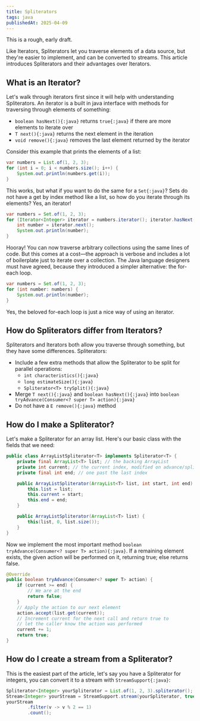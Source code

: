 ```yaml
---
title: Spliterators
tags: java
publishedAt: 2025-04-09
---
```


<Warning>This is a rough, early draft.</Warning>

Like Iterators, Spliterators let you traverse elements of a data source, but they're easier to implement, and can be converted to streams.
This article introduces Spliterators and their advantages over Iterators.

## What is an Iterator?

Let's walk through iterators first since it will help with understanding Spliterators.
An iterator is a built in java interface with methods for traversing through elements of something:

- `boolean hasNext(){:java}` returns `true{:java}` if there are more elements to iterate over
- `T next(){:java}` returns the next element in the iteration
- `void remove(){:java}` removes the last element returned by the iterator

Consider this example that prints the elements of a list:

```java
var numbers = List.of(1, 2, 3);
for (int i = 0; i < numbers.size(); i++) {
    System.out.println(numbers.get(i));
}
```

This works, but what if you want to do the same for a `Set{:java}`? Sets do not have a get by index method like a list, so how do you iterate through its elements? Yes, an iterator!

```java
var numbers = Set.of(1, 2, 3);
for (Iterator<Integer> iterator = numbers.iterator(); iterator.hasNext();) {
    int number = iterator.next();
    System.out.println(number);
}
```

Hooray! You can now traverse arbitrary collections using the same lines of code.
But this comes at a cost—the approach is verbose and includes a lot of boilerplate just to iterate over a collection.
The Java language designers must have agreed, because they introduced a simpler alternative: the for-each loop.

```java
var numbers = Set.of(1, 2, 3);
for (int number: numbers) {
    System.out.println(number);
}
```

Yes, the beloved for-each loop is just a nice way of using an iterator.

## How do Spliterators differ from Iterators?

Spliterators and Iterators both allow you traverse through something, but they have some differences. Spliterators:

- Include a few extra methods that allow the Spliterator to be split for parallel operations:
    - `int characteristics(){:java}`
    - `long estimateSize(){:java}`
    - `Spliterator<T> trySplit(){:java}`
- Merge `T next(){:java}` and `boolean hasNext(){:java}` into `boolean tryAdvance(Consumer<? super T> action){:java}`
- Do not have a `E remove(){:java}` method

## How do I make a Spliterator?

Let's make a Spliterator for an array list. Here's our basic class with the fields that we need:

```java
public class ArrayListSpliterator<T> implements Spliterator<T> {
    private final ArrayList<T> list; // the backing ArrayList
    private int current; // the current index, modified on advance/split
    private final int end; // one past the last index

    public ArrayListSpliterator(ArrayList<T> list, int start, int end) {
        this.list = list;
        this.current = start;
        this.end = end;
    }

    public ArrayListSpliterator(ArrayList<T> list) {
        this(list, 0, list.size());
    }
}
```

Now we implement the most important method `boolean tryAdvance(Consumer<? super T> action){:java}`.
If a remaining element exists, the given action will be performed on it, returning true; else returns false.

```java
@Override
public boolean tryAdvance(Consumer<? super T> action) {
    if (current >= end) {
        // We are at the end
        return false;
    }
    // Apply the action to our next element
    action.accept(list.get(current));
    // Increment current for the next call and return true to
    // let the caller know the action was performed
    current += 1;
    return true;
}
```

## How do I create a stream from a Spliterator?

This is the easiest part of the article, let's say you have a Spliterator for integers, you can convert it to a stream with `StreamSupport{:java}`:

```java
Spliterator<Integer> yourSpliterator = List.of(1, 2, 3).spliterator();
Stream<Integer> yourStream = StreamSupport.stream(yourSpliterator, true);
yourStream
        .filter(v -> v % 2 == 1)
        .count();

```
